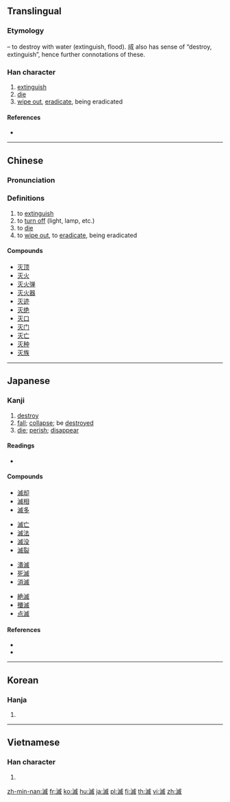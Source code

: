 {{also|灭}}
==Translingual==

===Etymology===
{{Han compound|水|alt1=氵|t1=water|烕|c1=s|c2=p|ls=psc}} – to destroy with water (extinguish, flood). 烕 also has sense of “destroy, extinguish”, hence further connotations of these.

===Han character===
{{Han char|rn=85|rad=水|as=10|sn=13|four=33150|canj=EIHF}}

# [[extinguish]]
# [[die]]
# [[wipe out]], [[eradicate]], being eradicated

====References====
* {{Han ref|kx=0642.010|dkj=18008|dj=1049.090|hdz=31696.090|uh=6EC5|ud=28357|bh=B7C0|bd=47040}}

----

==Chinese==
{{zh-forms|s=灭}}

===Pronunciation===
{{zh-pron
|m=miè
|c=mit6
|h=pfs=me̍t
|md=
|mn=bia̍t
|w=
|mc=y
|oc=y
|cat=
}}

===Definitions===
{{zh-hanzi}}

# to [[extinguish]]
# to [[turn off]] (light, lamp, etc.)
# to [[die]]
# to [[wipe out]], to [[eradicate]], being eradicated

====Compounds====
* [[灭顶]]
* [[灭火]]
* [[灭火弹]]
* [[灭火器]]
* [[灭迹]]
* [[灭绝]]
* [[灭口]]
* [[灭门]]
* [[灭亡]]
* [[灭种]]
* [[灭族]]

----

==Japanese==

===Kanji===
{{ja-kanji|grade=c|rs=水10}}

# [[destroy]]
# [[fall]]; [[collapse]]; be [[destroyed]]
# [[die]]; [[perish]]; [[disappear]]

====Readings====
* {{ja-readings|goon=[[めち]] (mechi), [[めつ]] (metsu)|kanon=[[べつ]] (betsu)|kun=[[ほろびる]] (horobiru), [[ほろぼす]] (horobosu)}}

====Compounds====
{{top4}}
* [[滅却]]
* [[滅相]]
* [[滅多]]
{{mid4}}
* [[滅亡]]
* [[滅法]]
* [[滅没]]
* [[滅裂]]
{{mid4}}
* [[潰滅]]
* [[死滅]]
* [[消滅]]
{{mid4}}
* [[絶滅]]
* [[殲滅]]
* [[点滅]]
{{bottom}}

====References====
* {{S-JIS|96C5}}
* {{JIS|4C47}}

----

==Korean==

===Hanja===
{{ko-hanja|hangeul=멸|eumhun=|rv=myeol|mr=myŏl|y=myel}}

# {{defn|lang=ko|sort=水10}}

----

==Vietnamese==

===Han character===
{{vi-hantu|[[diệt]], [[dột]], [[riết]]|rs=水10}}

# {{defn|lang=vi}}

[[zh-min-nan:滅]]
[[fr:滅]]
[[ko:滅]]
[[hu:滅]]
[[ja:滅]]
[[pl:滅]]
[[fi:滅]]
[[th:滅]]
[[vi:滅]]
[[zh:滅]]